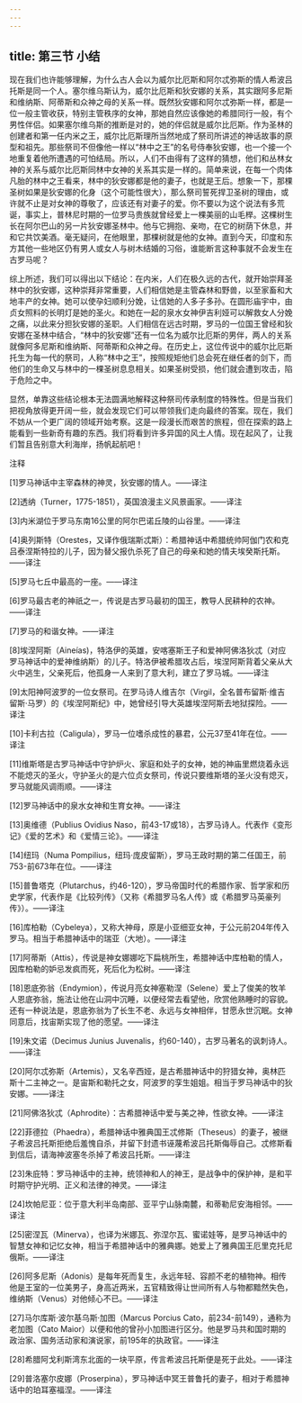 ```yaml
---
---
---
```

title: 第三节 小结
---




现在我们也许能够理解，为什么古人会以为威尔比厄斯和阿尔忒弥斯的情人希波吕托斯是同一个人。塞尔维乌斯认为，威尔比厄斯和狄安娜的关系，其实跟阿多尼斯和维纳斯、阿蒂斯和众神之母的关系一样。既然狄安娜和阿尔忒弥斯一样，都是一位一般主管收获，特别主管秩序的女神，那她自然应该像她的希腊同行一般，有个男性伴侣。如果塞尔维乌斯的推断是对的，她的伴侣就是威尔比厄斯。作为圣林的创建者和第一任内米之王，威尔比厄斯理所当然地成了祭司所讲述的神话故事的原型和祖先。那些祭司不但像他一样以“林中之王”的名号侍奉狄安娜，也一个接一个地重复着他所遭遇的可怕结局。所以，人们不由得有了这样的猜想，他们和丛林女神的关系与威尔比厄斯同林中女神的关系其实是一样的。简单来说，在每一个肉体凡胎的林中之王看来，林中的狄安娜都是他的妻子，也就是王后。想象一下，那棵圣树如果是狄安娜的化身（这个可能性很大），那么祭司誓死捍卫圣树的理由，或许就不止是对女神的尊敬了，应该还有对妻子的爱。你不要以为这个说法有多荒诞，事实上，普林尼时期的一位罗马贵族就曾经爱上一棵美丽的山毛榉。这棵树生长在阿尔巴山的另一片狄安娜圣林中。他与它拥抱、亲吻，在它的树荫下休息，并和它共饮美酒。毫无疑问，在他眼里，那棵树就是他的女神。直到今天，印度和东方其他一些地区仍有男人或女人与树木结婚的习俗，谁能断言这种事就不会发生在古罗马呢？

综上所述，我们可以得出以下结论：在内米，人们在极久远的古代，就开始崇拜圣林中的狄安娜，这种崇拜非常重要，人们相信她是主管森林和野兽，以至家畜和大地丰产的女神。她可以使孕妇顺利分娩，让信她的人多子多孙。在圆形庙宇中，由贞女照料的长明灯是她的圣火。和她在一起的泉水女神伊吉利娅可以解救女人分娩之痛，以此来分担狄安娜的圣职。人们相信在远古时期，罗马的一位国王曾经和狄安娜在圣林中结合，“林中的狄安娜”还有一位名为威尔比厄斯的男伴，两人的关系就像阿多尼斯和维纳斯、阿蒂斯和众神之母。在历史上，这位传说中的威尔比厄斯托生为每一代的祭司，人称“林中之王”，按照规矩他们总会死在继任者的剑下，而他们的生命又与林中的一棵圣树息息相关。如果圣树受损，他们就会遭到攻击，陷于危险之中。

显然，单靠这些结论根本无法圆满地解释这种祭司传承制度的特殊性。但是当我们把视角放得更开阔一些，就会发现它们可以带领我们走向最终的答案。现在，我们不妨从一个更广阔的领域开始考察。这是一段漫长而艰苦的旅程，但在探索的路上能看到一些新奇有趣的东西。我们将看到许多异国的风土人情。现在起风了，让我们暂且告别意大利海岸，扬帆起航吧！

注释

[1]罗马神话中主宰森林的神灵，狄安娜的情人。——译注

[2]透纳（Turner，1775-1851），英国浪漫主义风景画家。——译注

[3]内米湖位于罗马东南16公里的阿尔巴诺丘陵的山谷里。——译注

[4]奥列斯特（Orestes，又译作俄瑞斯忒斯）：希腊神话中希腊统帅阿伽门农和克吕泰涅斯特拉的儿子，因为替父报仇杀死了自己的母亲和她的情夫埃癸斯托斯。——译注

[5]罗马七丘中最高的一座。——译注

[6]罗马最古老的神祇之一，传说是古罗马最初的国王，教导人民耕种的农神。——译注

[7]罗马的和谐女神。——译注

[8]埃涅阿斯（Aineías)，特洛伊的英雄，安喀塞斯王子和爱神阿佛洛狄忒（对应罗马神话中的爱神维纳斯）的儿子。特洛伊被希腊攻占后，埃涅阿斯背着父亲从大火中逃生，父亲死后，他孤身一人来到了意大利，建立了罗马城。——译注

[9]太阳神阿波罗的一位女祭司。在罗马诗人维吉尔（Virgil，全名普布留斯·维吉留斯·马罗）的《埃涅阿斯纪》中，她曾经引导大英雄埃涅阿斯去地狱探险。——译注

[10]卡利古拉（Caligula），罗马一位嗜杀成性的暴君，公元37至41年在位。——译注

[11]维斯塔是古罗马神话中守护炉火、家庭和处子的女神，她的神庙里燃烧着永远不能熄灭的圣火，守护圣火的是六位贞女祭司，传说只要维斯塔的圣火没有熄灭，罗马就能风调雨顺。——译注

[12]罗马神话中的泉水女神和生育女神。——译注

[13]奥维德（Publius Ovidius Naso，前43-17或18），古罗马诗人。代表作《变形记》《爱的艺术》和《爱情三论》。——译注

[14]纽玛（Numa Pompilius，纽玛·庞皮留斯），罗马王政时期的第二任国王，前753-前673年在位。——译注

[15]普鲁塔克（Plutarchus，约46-120），罗马帝国时代的希腊作家、哲学家和历史学家，代表作是《比较列传》（又称《希腊罗马名人传》或《希腊罗马英豪列传》）。——译注

[16]库柏勒（Cybeleya），又称大神母，原是小亚细亚女神，于公元前204年传入罗马。相当于希腊神话中的瑞亚（大地）。——译注

[17]阿蒂斯（Attis），传说是神女娜娜吃下扁桃所生，希腊神话中库柏勒的情人，因库柏勒的妒忌发疯而死，死后化为松树。——译注

[18]恩底弥翁（Endymion），传说月亮女神塞勒涅（Selene）爱上了俊美的牧羊人恩底弥翁，施法让他在山洞中沉睡，以便经常去看望他，欣赏他熟睡时的容貌。还有一种说法是，恩底弥翁为了长生不老、永远与女神相伴，甘愿永世沉眠。女神同意后，找宙斯实现了他的愿望。——译注

[19]朱文诺（Decimus Junius Juvenalis，约60-140），古罗马著名的讽刺诗人。——译注

[20]阿尔忒弥斯（Artemis），又名辛西娅，是古希腊神话中的狩猎女神，奥林匹斯十二主神之一。是宙斯和勒托之女，阿波罗的孪生姐姐。相当于罗马神话中的狄安娜。——译注

[21]阿佛洛狄忒（Aphrodite）：古希腊神话中爱与美之神，性欲女神。——译注

[22]菲德拉（Phaedra），希腊神话中雅典国王忒修斯（Theseus）的妻子，被继子希波吕托斯拒绝后羞愧自杀，并留下封遗书诬蔑希波吕托斯侮辱自己。忒修斯看到信后，请海神波塞冬杀掉了希波吕托斯。——译注

[23]朱庇特：罗马神话中的主神，统领神和人的神王，是战争中的保护神，是和平时期守护光明、正义和法律的神灵。——译注

[24]坎帕尼亚：位于意大利半岛南部、亚平宁山脉南麓，和蒂勒尼安海相邻。——译注

[25]密涅瓦（Minerva），也译为米娜瓦、弥涅尔瓦、蜜诺娃等，是罗马神话中的智慧女神和记忆女神，相当于希腊神话中的雅典娜。她爱上了雅典国王厄里克托尼俄斯。——译注

[26]阿多尼斯（Adonis）是每年死而复生，永远年轻、容颜不老的植物神。相传他是王室的一位美男子，身高近两米，五官精致得让世间所有人与物都黯然失色，维纳斯（Venus）对他倾心不已。——译注

[27]马尔库斯·波尔基乌斯·加图（Marcus Porcius Cato，前234-前149），通称为老加图（Cato Maior）以便和他的曾孙小加图进行区分。他是罗马共和国时期的政治家、国务活动家和演说家，前195年的执政官。——译注

[28]希腊阿戈利斯湾东北面的一块平原，传言希波吕托斯便是死于此处。——译注

[29]普洛塞尔皮娜（Proserpina），罗马神话中冥王普鲁托的妻子，相对于希腊神话中的珀耳塞福涅。——译注